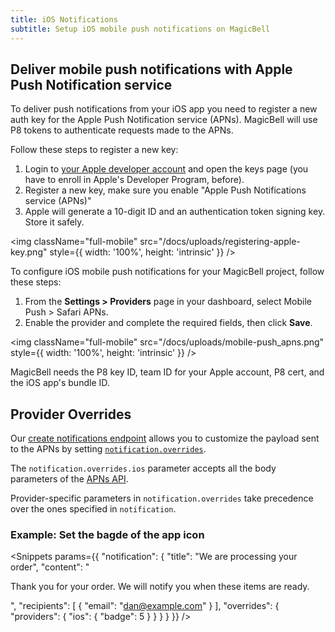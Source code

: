 ```yaml
---
title: iOS Notifications
subtitle: Setup iOS mobile push notifications on MagicBell
---
```


## Deliver mobile push notifications with Apple Push Notification service

To deliver push notifications from your iOS app you need to register a new auth key for the Apple Push Notification service (APNs). MagicBell will use P8 tokens to authenticate requests made to the APNs.

Follow these steps to register a new key:

1. Login to [your Apple developer account](https://developer.apple.com/account) and open the keys page (you have to enroll in Apple's Developer Program, before).
1. Register a new key, make sure you enable "Apple Push Notifications service (APNs)"
1. Apple will generate a 10-digit ID and an authentication token signing key. Store it safely.

<img
  className="full-mobile"
  src="/docs/uploads/registering-apple-key.png"
  style={{ width: '100%', height: 'intrinsic' }}
/>

To configure iOS mobile push notifications for your MagicBell project, follow these steps:

1. From the **Settings > Providers** page in your dashboard, select Mobile Push > Safari APNs.
1. Enable the provider and complete the required fields, then click **Save**.

<img
  className="full-mobile"
  src="/docs/uploads/mobile-push_apns.png"
  style={{ width: '100%', height: 'intrinsic' }}
/>

MagicBell needs the P8 key ID, team ID for your Apple account, P8 cert, and the iOS app's bundle ID.

## Provider Overrides

Our [create notifications endpoint](/docs/rest-api/reference#create-notification) allows you to customize the payload sent to the APNs by setting [`notification.overrides`](/docs/overrides).

The `notification.overrides.ios` parameter accepts all the body parameters of the [APNs API](https://developer.apple.com/library/archive/documentation/NetworkingInternet/Conceptual/RemoteNotificationsPG/PayloadKeyReference.html).

Provider-specific parameters in `notification.overrides` take precedence over the ones specified in `notification`.

### Example: Set the bagde of the app icon

<Snippets params={{
  "notification": {
    "title": "We are processing your order",
    "content": "<p>Thank you for your order. We will notify you when these items are ready.</p>",
    "recipients": [
      {
        "email": "dan@example.com"
      }
    ],
    "overrides": {
      "providers": {
        "ios": {
          "badge": 5
        }
      }
    }
  }
}} />